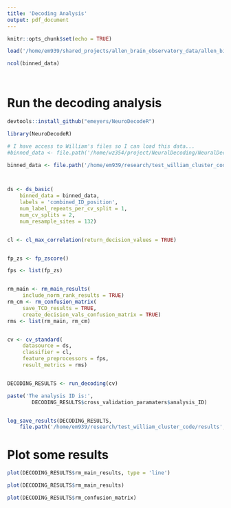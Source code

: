 ```yaml
---
title: 'Decoding Analysis'
output: pdf_document
---
```



```r


knitr::opts_chunk$set(echo = TRUE)


```



```r

load('/home/em939/shared_projects/allen_brain_observatory_data/allen_binned_data/100bins_5sampled/session_715093703_100bins_5sampled.Rda')

ncol(binned_data)




```






# Run the decoding analysis 


```r

devtools::install_github("emeyers/NeuroDecodeR")

library(NeuroDecodeR)

# I have access to William's files so I can load this data...
#binned_data <- file.path('/home/wz354/project/NeuralDecoding/NeuralDecoding/data/binned/ZD_150bins_50#sampled.Rda') 

binned_data <- file.path('/home/em939/research/test_william_cluster_code/gitignore/ZD_150bins_50sampled.Rda') 



ds <- ds_basic(
	binned_data = binned_data,
	labels = 'combined_ID_position',
	num_label_repeats_per_cv_split = 1,
	num_cv_splits = 2,
	num_resample_sites = 132) 


cl <- cl_max_correlation(return_decision_values = TRUE) 


fp_zs <- fp_zscore()

fps <- list(fp_zs) 


rm_main <- rm_main_results(
	 include_norm_rank_results = TRUE)
rm_cm <- rm_confusion_matrix(
	 save_TCD_results = TRUE,
	 create_decision_vals_confusion_matrix = TRUE)
rms <- list(rm_main, rm_cm)


cv <- cv_standard(
	 datasource = ds,
	 classifier = cl, 
	 feature_preprocessors = fps,
	 result_metrics = rms) 


DECODING_RESULTS <- run_decoding(cv)

paste('The analysis ID is:',
        DECODING_RESULTS$cross_validation_paramaters$analysis_ID)


log_save_results(DECODING_RESULTS, 
	file.path('/home/em939/research/test_william_cluster_code/results', 'decoding_results', 'decoding_result_files', ''))


```





# Plot some results 


```r

plot(DECODING_RESULTS$rm_main_results, type = 'line') 

plot(DECODING_RESULTS$rm_main_results) 

plot(DECODING_RESULTS$rm_confusion_matrix) 

```



